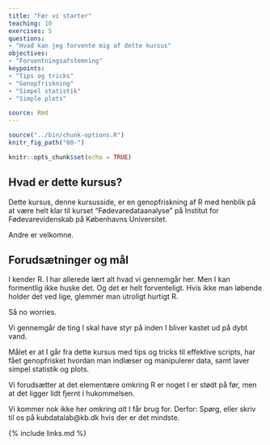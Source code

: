 ```yaml
---
title: "Før vi starter"
teaching: 10
exercises: 5
questions:
- "Hvad kan jeg forvente mig af dette kursus"
objectives:
- "Forventningsafstemning"
keypoints:
- "Tips og tricks"
- "Genopfriskning"
- "Simpel statistik"
- "Simple plots"

source: Rmd
---
```


```r
source("../bin/chunk-options.R")
knitr_fig_path("00-")
```

```r
knitr::opts_chunk$set(echo = TRUE)
```

## Hvad er dette kursus?

Dette kursus, denne kursusside, er en genopfriskning
af R med henblik på at være helt klar til kurset
"Fødevaredataanalyse" på Institut for Fødevarevidenskab
på Københavns Universitet. 

Andre er velkomne.

## Forudsætninger og mål
I kender R. I har allerede lært alt hvad vi gennemgår her. Men I kan formentlig 
ikke huske det. Og det er helt forventeligt. Hvis ikke man løbende holder det 
ved lige, glemmer man utroligt hurtigt R.

Så no worries. 

Vi gennemgår de ting I skal have styr på inden I bliver kastet ud på dybt vand.

Målet er at I går fra dette kursus med tips og tricks
til effektive scripts, har fået genopfrisket 
hvordan man indlæser og manipulerer data, samt laver simpel statistik og plots. 

Vi forudsætter at det elementære omkring R er noget I 
er stødt på før, men at det ligger lidt fjernt i 
hukommelsen.

Vi kommer nok ikke her omkring *alt* I får brug for. 
Derfor: Spørg, eller skriv til os på kubdatalab@kb.dk hvis der er det mindste. 

{% include links.md %}
